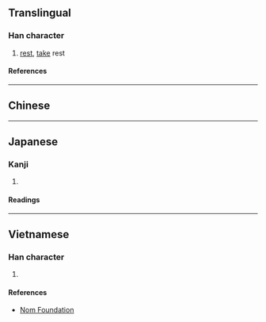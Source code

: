 {{also|憩}}
{{character info/new}}
==Translingual==

===Han character===
{{Han char|rn=61|rad=心|as=11|sn=15|four=|canj=HTP|ids=⿱甜心}}

# [[rest]], [[take]] rest

====References====
{{Han ref|kx=0401.391|dkj=11187|dj=0741.180|hdz=42343.030|uh=6187}}

----

==Chinese==
{{zh-see|憩|v}}

----

==Japanese==

===Kanji===
{{ja-kanji|grade=|rs=心11}}

# {{rfdef|ja|sort=心11}}

====Readings====
{{ja-readings
|on=けい
|kun=いこい
}}

----

==Vietnamese==

===Han character===
{{vi-readings|rs=心11|reading=khệ}}

# {{rfdef|vi|sort=心11}}

====References====
* [http://nomfoundation.org/common/nom_details.php?codepoint=6187 Nom Foundation]